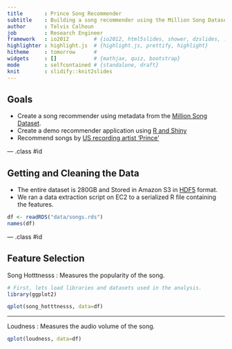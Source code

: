 ```yaml
---
title       : Prince Song Recommender
subtitle    : Building a song recommender using the Million Song Dataset
author      : Telvis Calhoun
job         : Research Engineer
framework   : io2012        # {io2012, html5slides, shower, dzslides, ...}
highlighter : highlight.js  # {highlight.js, prettify, highlight}
hitheme     : tomorrow      #
widgets     : []            # {mathjax, quiz, bootstrap}
mode        : selfcontained # {standalone, draft}
knit        : slidify::knit2slides
---
```


## Goals

- Create a song recommender using metadata from the [Million Song Dataset](http://labrosa.ee.columbia.edu/millionsong/).  
- Create a demo recommender application using [R and Shiny](http://shiny.rstudio.com/)
- Recommend songs by [US recording artist 'Prince'](https://en.wikipedia.org/wiki/Prince_(musician) )

--- .class #id

## Getting and Cleaning the Data

- The entire dataset is 280GB and Stored in Amazon S3 in [HDF5](https://www.hdfgroup.org/HDF5/) format.
- We ran a data extraction script on EC2 to a serialized R file containing the features.

```r
df <- readRDS("data/songs.rds")
names(df)
```

--- .class #id

## Feature Selection

Song Hotttnesss : Measures the popularity of the song.

```r
# First, lets load libraries and datasets used in the analysis.
library(ggplot2)
```

```r
qplot(song_hotttnesss, data=df)
```

***

Loudness : Measures the audio volume of the song.

```r
qplot(loudness, data=df)
```
